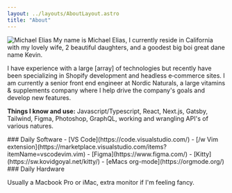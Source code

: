 ```yaml
---
layout: ../layouts/AboutLayout.astro
title: "About"
---
```



<img class="w-[26%] float-right ml-5 mt-1 scale-x-[-1]" src="/img/me-avatar-wave.png" alt="Michael Elias" />
My name is <span class="squiggle">Michael Elias</span>, I currently reside in California with my lovely wife, 2 beautiful daughters, and a goodest big boi great dane name Kevin.

I have experience with a large <span><Tooltip client:visible content="['Typescript','React', 'Vue', 'WordPress', 'Next.js', ...]">[array]</Tooltip></span> of technologies but recently have been specializing in Shopify development and headless e&#8209;commerce sites. I am currently a senior front end engineer at Nordic Naturals, a large vitamins & supplements company where I help drive the company's goals and develop new features.

<strong>Things I know and use:</strong> Javascript/Typescript, React, Next.js, Gatsby, Tailwind, Figma, Photoshop, GraphQL, working and wrangling API's of various natures.

<div class="flex flex-row gap-5 md:flex-col">
<div class="basis-1/2">
### Daily Software 
  - [VS Code](https://code.visualstudio.com/)
  - [/w Vim extension](https://marketplace.visualstudio.com/items?itemName=vscodevim.vim)
  - [Figma](https://www.figma.com/)
  - [Kitty](https://sw.kovidgoyal.net/kitty/)
  - [eMacs org-mode](https://orgmode.org/)
</div>
<div class="basis-1/2">
### Daily Hardware

Usually a Macbook Pro or iMac, extra monitor if I'm feeling fancy.
</div>
</div>
